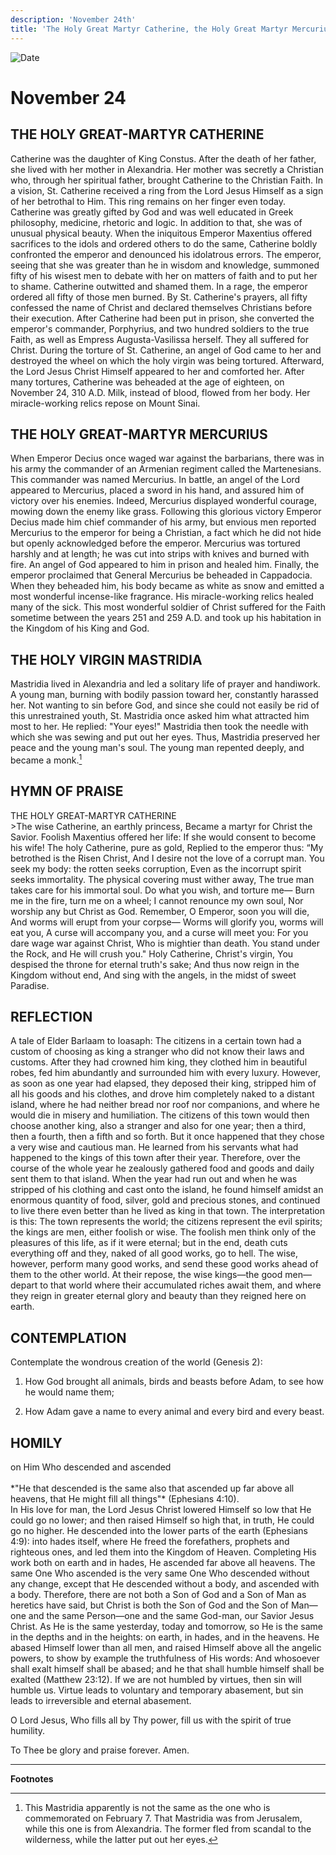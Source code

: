```yaml
---
description: 'November 24th'
title: 'The Holy Great Martyr Catherine, the Holy Great Martyr Mercurius, the Holy Virgin Mastridia'
---
```


<CustomPaginator />
<RunningHead />

<Image src="/title-imprint.png" height={68} width={50} alt="Date" className="title-imprint"/>

# <div id="date">November <Image className="four-dot" src="/four-dot.png" height={15} width={15} alt="" />24</div>

## THE HOLY GREAT-MARTYR CATHERINE

Catherine was the daughter of King Constus. After the death of her father, she lived with her mother in Alexandria. Her mother was secretly a Christian who, through her spiritual father, brought Catherine to the Christian Faith. In a vision, St. Catherine received a ring from the Lord Jesus Himself as a sign of her betrothal to Him. This ring remains on her finger even today. Catherine was greatly gifted by God and was well educated in Greek philosophy, medicine, rhetoric and logic. In addition to that, she was of unusual physical beauty. When the iniquitous Emperor Maxentius offered sacrifices to the idols and ordered others to do the same, Catherine boldly confronted the emperor and denounced his idolatrous errors. The emperor, seeing that she was greater than he in wisdom and knowledge, summoned fifty of his wisest men to debate with her on matters of faith and to put her to shame. Catherine outwitted and shamed them. In a rage, the emperor ordered all fifty of those men burned. By St. Catherine's prayers, all fifty confessed the name of Christ and declared themselves Christians before their execution. After Catherine had been put in prison, she converted the emperor's commander, Porphyrius, and two hundred soldiers to the true Faith, as well as Empress Augusta-Vasilissa herself. They all suffered for Christ. During the torture of St. Catherine, an angel of God came to her and destroyed the wheel on which the holy virgin was being tortured. Afterward, the Lord Jesus Christ Himself appeared to her and comforted her. After many tortures, Catherine was beheaded at the age of eighteen, on November 24, 310 A.D. Milk, instead of blood, flowed from her body. Her miracle-working relics repose on Mount Sinai.

## THE HOLY GREAT-MARTYR MERCURIUS

When Emperor Decius once waged war against the barbarians, there was in his army the commander of an Armenian regiment called the Martenesians. This commander was named Mercurius. In battle, an angel of the Lord appeared to Mercurius, placed a sword in his hand, and assured him of victory over his enemies. Indeed, Mercurius displayed wonderful courage, mowing down the enemy like grass. Following this glorious victory Emperor Decius made him chief commander of his army, but envious men reported Mercurius to the emperor for being a Christian, a fact which he did not hide but openly acknowledged before the emperor. Mercurius was tortured harshly and at length; he was cut into strips with knives and burned with fire. An angel of God appeared to him in prison and healed him. Finally, the emperor proclaimed that General Mercurius be beheaded in Cappadocia. When they beheaded him, his body became as white as snow and emitted a most wonderful incense-like fragrance. His miracle-working relics healed many of the sick. This most wonderful soldier of Christ suffered for the Faith sometime between the years 251 and 259 A.D. and took up his habitation in the Kingdom of his King and God.

## THE HOLY VIRGIN MASTRIDIA

Mastridia lived in Alexandria and led a solitary life of prayer and handiwork. A young man, burning with bodily passion toward her, constantly harassed her. Not wanting to sin before God, and since she could not easily be rid of this unrestrained youth, St. Mastridia once asked him what attracted him most to her. He replied: "Your eyes!" Mastridia then took the needle with which she was sewing and put out her eyes. Thus, Mastridia preserved her peace and the young man's soul. The young man repented deeply, and became a monk.[^1]


## HYMN OF PRAISE
<div style={{textAlign:'center', color:'crimson', fontWeight:'bold'}}>
THE HOLY GREAT-MARTYR CATHERINE
</div>
>The wise Catherine, an earthly princess,  
Became a martyr for Christ the Savior.  
Foolish Maxentius offered her life:  
If she would consent to become his wife!  
The holy Catherine, pure as gold,  
Replied to the emperor thus:  
“My betrothed is the Risen Christ,  
And I desire not the love of a corrupt man.  
You seek my body: the rotten seeks corruption,  
Even as the incorrupt spirit seeks immortality.  
The physical covering must wither away,  
The true man takes care for his immortal soul.  
Do what you wish, and torture me—  
Burn me in the fire, turn me on a wheel;  
I cannot renounce my own soul,  
Nor worship any but Christ as God.  
Remember, O Emperor, soon you will die,  
And worms will erupt from your corpse—  
Worms will glorify you, worms will eat you,  
A curse will accompany you, and a curse will meet you:  
For you dare wage war against Christ, Who is mightier than death.  
You stand under the Rock, and He will crush you."  
Holy Catherine, Christ's virgin,  
You despised the throne for eternal truth's sake;  
And thus now reign in the Kingdom without end,  
And sing with the angels, in the midst of sweet Paradise.  


## REFLECTION

A tale of Elder Barlaam to Ioasaph: The citizens in a certain town had a custom of choosing as king a stranger who did not know their laws and customs. After they had crowned him king, they clothed him in beautiful robes, fed him abundantly and surrounded him with every luxury. However, as soon as one year had elapsed, they deposed their king, stripped him of all his goods and his clothes, and drove him completely naked to a distant island, where he had neither bread nor roof nor companions, and where he would die in misery and humiliation. The citizens of this town would then choose another king, also a stranger and also for one year; then a third, then a fourth, then a fifth and so forth. But it once happened that they chose a very wise and cautious man. He learned from his servants what had happened to the kings of this town after their year. Therefore, over the course of the whole year he zealously gathered food and goods and daily sent them to that island. When the year had run out and when he was stripped of his clothing and cast onto the island, he found himself amidst an enormous quantity of food, silver, gold and precious stones, and continued to live there even better than he lived as king in that town. The interpretation is this: The town represents the world; the citizens represent the evil spirits; the kings are men, either foolish or wise. The foolish men think only of the pleasures of this life, as if it were eternal; but in the end, death cuts everything off and they, naked of all good works, go to hell. The wise, however, perform many good works, and send these good works ahead of them to the other world. At their repose, the wise kings—the good men—depart to that world where their accumulated riches await them, and where they reign in greater eternal glory and beauty than they reigned here on earth.
 

## CONTEMPLATION

Contemplate the wondrous creation of the world (Genesis 2):

1. How God brought all animals, birds and beasts before Adam, to see how he would name them;

2. How Adam gave a name to every animal and every bird and every beast.


## HOMILY
<div style={{textAlign:'center', color:'crimson', fontWeight:'bold'}}>
on Him Who descended and ascended
</div>
<br />
<div style={{textAlign:'right'}}>
*"He that descended is the same also that ascended up far above all heavens, that He might fill all things"* (Ephesians 4:10).
</div>
In His love for man, the Lord Jesus Christ lowered Himself so low that He could go no lower; and then raised Himself so high that, in truth, He could go no higher. He descended into the lower parts of the earth (Ephesians 4:9): into hades itself, where He freed the forefathers, prophets and righteous ones, and led them into the Kingdom of Heaven. Completing His work both on earth and in hades, He ascended far above all heavens. The same One Who ascended is the very same One Who descended without any change, except that He descended without a body, and ascended with a body. Therefore, there are not both a Son of God and a Son of Man as heretics have said, but Christ is both the Son of God and the Son of Man—one and the same Person—one and the same God-man, our Savior Jesus Christ. As He is the same yesterday, today and tomorrow, so He is the same in the depths and in the heights: on earth, in hades, and in the heavens. He abased Himself lower than all men, and raised Himself above all the angelic powers, to show by example the truthfulness of His words: And whosoever shall exalt himself shall be abased; and he that shall humble himself shall be exalted (Matthew 23:12). If we are not humbled by virtues, then sin will humble us. Virtue leads to voluntary and temporary abasement, but sin leads to irreversible and eternal abasement.

O Lord Jesus, Who fills all by Thy power, fill us with the spirit of true humility.

To Thee be glory and praise forever. Amen.

---
**Footnotes**

[^1]: This Mastridia apparently is not the same as the one who is commemorated on February 7. That Mastridia was from Jerusalem, while this one is from Alexandria. The former fled from scandal to the wilderness, while the latter put out her eyes.